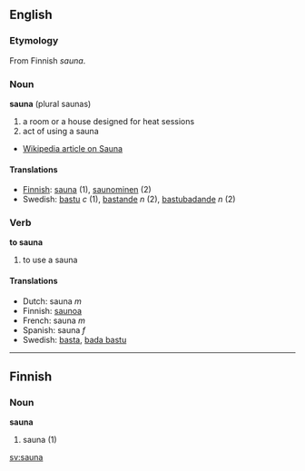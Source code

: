 ==English==

===Etymology===

From Finnish ''sauna''.

===Noun===
'''sauna''' (plural saunas)

# a room or a house designed for heat sessions
# act of using a sauna
*[[w:Sauna|Wikipedia article on Sauna]]

====Translations====
*[[Finnish]]: [[sauna]] (1), [[saunominen]] (2)
*Swedish: [[bastu]] ''c'' (1), [[bastande]] ''n'' (2), [[bastubadande]] ''n'' (2)

===Verb===
'''to sauna'''

# to use a sauna

====Translations====
*Dutch: sauna ''m''
*Finnish: [[saunoa]]
*French: sauna ''m''
*Spanish: sauna ''f''
*Swedish: [[basta]], [[bada bastu]]

----
==Finnish==
===Noun===
'''sauna'''

# sauna (1)

[[sv:sauna]]
